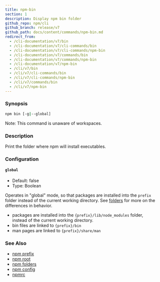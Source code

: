 ```yaml
---
title: npm-bin
section: 1
description: Display npm bin folder
github_repo: npm/cli
github_branch: release/v7
github_path: docs/content/commands/npm-bin.md
redirect_from:
  - /cli-documentation/v7/bin
  - /cli-documentation/v7/cli-commands/bin
  - /cli-documentation/v7/cli-commands/npm-bin
  - /cli-documentation/v7/commands/bin
  - /cli-documentation/v7/commands/npm-bin
  - /cli-documentation/v7/npm-bin
  - /cli/v7/bin
  - /cli/v7/cli-commands/bin
  - /cli/v7/cli-commands/npm-bin
  - /cli/v7/commands/bin
  - /cli/v7/npm-bin
---
```


### Synopsis

```bash
npm bin [-g|--global]
```

Note: This command is unaware of workspaces.

### Description

Print the folder where npm will install executables.

### Configuration

#### `global`

- Default: false
- Type: Boolean

Operates in "global" mode, so that packages are installed into the `prefix` folder instead of the current working directory. See [folders](/cli/v7/configuring-npm/folders) for more on the differences in behavior.

- packages are installed into the `{prefix}/lib/node_modules` folder, instead of the current working directory.
- bin files are linked to `{prefix}/bin`
- man pages are linked to `{prefix}/share/man`

### See Also

- [npm prefix](/cli/v7/commands/npm-prefix)
- [npm root](/cli/v7/commands/npm-root)
- [npm folders](/cli/v7/configuring-npm/folders)
- [npm config](/cli/v7/commands/npm-config)
- [npmrc](/cli/v7/configuring-npm/npmrc)
